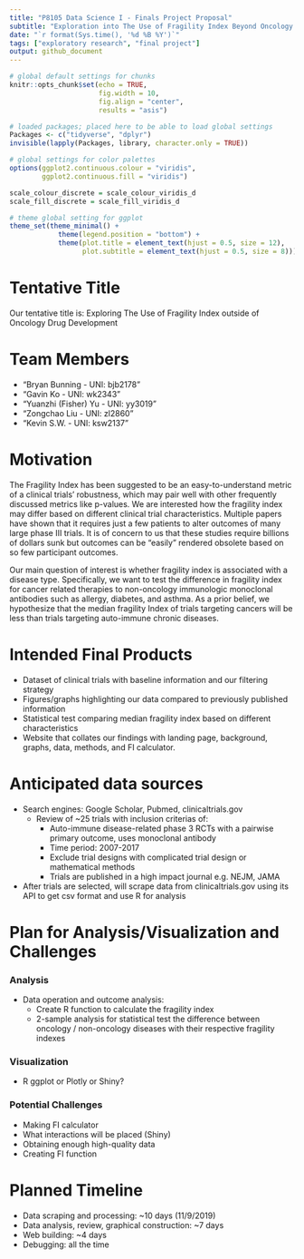 ```yaml
---
title: "P8105 Data Science I - Finals Project Proposal"
subtitle: "Exploration into The Use of Fragility Index Beyond Oncology (Tentative)"
date: "`r format(Sys.time(), '%d %B %Y')`"
tags: ["exploratory research", "final project"]
output: github_document
---
```


```r

# global default settings for chunks
knitr::opts_chunk$set(echo = TRUE, 
                      fig.width = 10, 
                      fig.align = "center",
                      results = "asis")

# loaded packages; placed here to be able to load global settings
Packages <- c("tidyverse", "dplyr")
invisible(lapply(Packages, library, character.only = TRUE))

# global settings for color palettes
options(ggplot2.continuous.colour = "viridis",
        ggplot2.continuous.fill = "viridis")

scale_colour_discrete = scale_colour_viridis_d
scale_fill_discrete = scale_fill_viridis_d

# theme global setting for ggplot
theme_set(theme_minimal() + 
            theme(legend.position = "bottom") +
            theme(plot.title = element_text(hjust = 0.5, size = 12),
                  plot.subtitle = element_text(hjust = 0.5, size = 8)))
```

# Tentative Title
Our tentative title is: Exploring The Use of Fragility Index outside of Oncology Drug Development

# Team Members
- "Bryan Bunning - UNI: bjb2178"
- "Gavin Ko - UNI: wk2343"
- "Yuanzhi (Fisher) Yu - UNI: yy3019"
- "Zongchao Liu - UNI: zl2860"
- "Kevin S.W. - UNI: ksw2137"

# Motivation
The Fragility Index has been suggested to be an easy-to-understand metric of a clinical trials’ robustness, which may pair well with other frequently discussed metrics like p-values. We are interested how the fragility index may differ based on different clinical trial characteristics. Multiple papers have shown that it requires just a few patients to alter outcomes of many large phase III trials. It is of concern to us that these studies require billions of dollars sunk but outcomes can be "easily" rendered obsolete based on so few participant outcomes. 

Our main question of interest is whether fragility index is associated with a disease type. Specifically, we want to test the difference in fragility index for cancer related therapies to non-oncology immunologic monoclonal antibodies such as allergy, diabetes, and asthma. As a prior belief, we hypothesize that the median fragility Index of trials targeting cancers will be less than trials targeting auto-immune chronic diseases. 

# Intended Final Products
* Dataset of clinical trials with baseline information and our filtering strategy 
* Figures/graphs highlighting our data compared to previously published information 
* Statistical test comparing median fragility index based on different characteristics 
* Website that collates our findings with landing page, background, graphs, data, methods, and FI calculator. 

# Anticipated data sources  
* Search engines: Google Scholar, Pubmed, clinicaltrials.gov  
  * Review of ~25 trials with inclusion criterias of: 
    * Auto-immune disease-related phase 3 RCTs with a pairwise primary outcome, uses monoclonal antibody
    * Time period: 2007-2017  
    * Exclude trial designs with complicated trial design or mathematical methods 
    * Trials are published in a high impact journal e.g. NEJM, JAMA 
* After trials are selected, will scrape data from clinicaltrials.gov using its API to get csv format and use R for analysis


# Plan for Analysis/Visualization and Challenges

### Analysis 
* Data operation and outcome analysis:
  * Create R function to calculate the fragility index 
  * 2-sample analysis for statistical test the difference between oncology / non-oncology diseases with their respective fragility indexes 

### Visualization
* R ggplot or Plotly or Shiny?

### Potential Challenges
* Making FI calculator
* What interactions will be placed (Shiny)
* Obtaining enough high-quality data
* Creating FI function 

# Planned Timeline
* Data scraping and processing: ~10 days (11/9/2019)
* Data analysis, review, graphical construction: ~7 days
* Web building: ~4 days
* Debugging: all the time